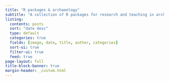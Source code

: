 ```yaml
---
title: "R packages & archaeology"
subtitle: "A collection of R packages for research and teaching in archaeology."
listing:
  contents: posts
  sort: "date desc"
  type: default
  categories: true
  fields: [image, date, title, author, categories]
  sort-ui: true
  filter-ui: true
  feed: true
page-layout: full
title-block-banner: true
margin-header: _custom.html
---
```

